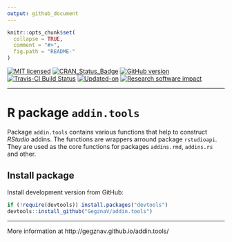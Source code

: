 ```yaml
---
output: github_document
---
```


<!-- 

TO DO: 

1. Write function to check if there is a space before and after the selection
(for %>% and similar operators

-->

<!-- README.md is generated from README.Rmd. Please edit that file -->

```r
knitr::opts_chunk$set(
  collapse = TRUE,
  comment = "#>",
  fig.path = "README-"
)
```

[![MIT licensed](https://img.shields.io/badge/license-MIT-blue.svg)](https://opensource.org/licenses/MIT)
[![CRAN_Status_Badge](http://www.r-pkg.org/badges/version/addin.tools)](https://cran.r-project.org/package=addin.tools)
[![GitHub version](https://img.shields.io/badge/GitHub-`r packageVersion("addin.tools")`-brightgreen.svg)](https://github.com/GegznaV/addin.tools)
[![Travis-CI Build Status](https://travis-ci.org/GegznaV/addin.tools.png?branch=master)](https://travis-ci.org/GegznaV/addin.tools)
[![Updated-on](https://img.shields.io/badge/Updated%20on-`r gsub('-', '--', Sys.Date())`-yellowgreen.svg)](/commits/master)
[![Research software impact](http://depsy.org/api/package/cran/addin.tools/badge.svg)](http://depsy.org/package/r/addin.tools)

<!-- [![Rdoc](http://www.rdocumentation.org/badges/version/addin.tools)](http://www.rdocumentation.org/packages/addin.tools) -->

<!--
```r
knitr::include_graphics("http://gegznav.github.io/addin.tools/logo.png")
```
-->
***

<!-- <img src="http://gegznav.github.io/addin.tools/logo.png" align="right" width="15%" height="15%"/>  -->
   
R package `addin.tools`  
=========================================================================

Package `addin.tools` contains various functions that help to construct *RStudio* addins. 
The functions are wrappers arround package `rstudioapi`. They are used as the core functions for packages `addins.rmd`, `addins.rs` and other.


Install package
---------------------------

<!-- Install released version from CRAN: -->
<!-- ```{r Install package from CRAN, eval=FALSE} -->
<!-- install.packages("addin.tools") -->
<!-- ``` -->

Install development version from GitHub:
```r
if (!require(devtools)) install.packages("devtools")
devtools::install_github("GegznaV/addin.tools")
```


***

More information at http://gegznav.github.io/addin.tools/




